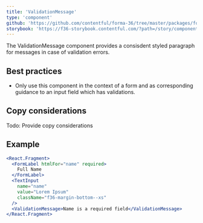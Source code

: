 ```yaml
---
title: 'ValidationMessage'
type: 'component'
github: 'https://github.com/contentful/forma-36/tree/master/packages/forma-36-react-components/src/components/ValidationMessage'
storybook: 'https://f36-storybook.contentful.com/?path=/story/components-validationmessage--default'
---
```


The ValidationMessage component provides a consisdent styled paragraph for messages in case of validation errors.

## Best practices

- Only use this component in the context of a form and as corresponding guidance to an input field which has validations.

## Copy considerations

Todo: Provide copy considerations

## Example

```jsx
<React.Fragment>
  <FormLabel htmlFor="name" required>
    Full Name
  </FormLabel>
  <TextInput
    name="name"
    value="Lorem Ipsum"
    className="f36-margin-bottom--xs"
  />
  <ValidationMessage>Name is a required field</ValidationMessage>
</React.Fragment>
```
